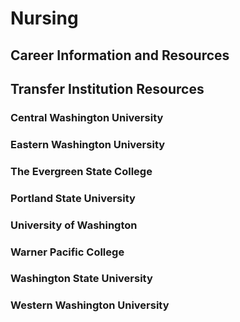 # Nursing {.unnumbered}

## Career Information and Resources

## Transfer Institution Resources

### Central Washington University

### Eastern Washington University

### The Evergreen State College

### Portland State University

### University of Washington

### Warner Pacific College

### Washington State University

### Western Washington University
